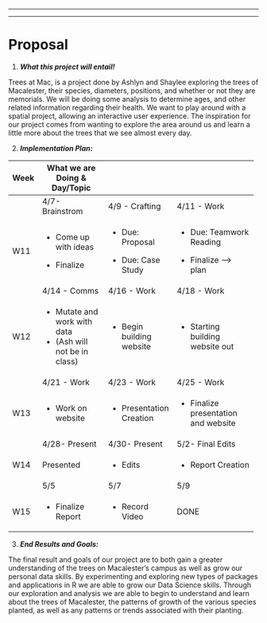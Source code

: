------------------------------------------------------------------------

------------------------------------------------------------------------

# Proposal {.unnumbered}

1.  ***What this project will entail!***

Trees at Mac, is a project done by Ashlyn and Shaylee exploring the trees of Macalester, their species, diameters, positions, and whether or not they are memorials.
We will be doing some analysis to determine ages, and other related information regarding their health.
We want to play around with a spatial project, allowing an interactive user experience.
The inspiration for our project comes from wanting to explore the area around us and learn a little more about the trees that we see almost every day.

2.  ***Implementation Plan:***

+--------------+--------------------------------+----------------------------+---------------------------------------+
| Week         | What we are Doing & Day/Topic  |                            |                                       |
+==============+================================+============================+=======================================+
|              | 4/7- Brainstrom                | 4/9 - Crafting             | 4/11 - Work                           |
+--------------+--------------------------------+----------------------------+---------------------------------------+
| W11          | -   Come up with ideas         | -   Due: Proposal          | -   Due: Teamwork Reading             |
|              |                                |                            |                                       |
|              | -   Finalize                   | -   Due: Case Study        | -   Finalize –\> plan                 |
+--------------+--------------------------------+----------------------------+---------------------------------------+
|              | 4/14 - Comms                   | 4/16 - Work                | 4/18 - Work                           |
+--------------+--------------------------------+----------------------------+---------------------------------------+
| W12          | -   Mutate and work with data  | -   Begin building website | -   Starting building website out     |
|              | -   (Ash will not be in class) |                            |                                       |
+--------------+--------------------------------+----------------------------+---------------------------------------+
|              | 4/21 - Work                    | 4/23 - Work                | 4/25 - Work                           |
+--------------+--------------------------------+----------------------------+---------------------------------------+
| W13          | -   Work on website            | -   Presentation Creation  | -   Finalize presentation and website |
+--------------+--------------------------------+----------------------------+---------------------------------------+
|              | 4/28- Present                  | 4/30- Present              | 5/2- Final Edits                      |
+--------------+--------------------------------+----------------------------+---------------------------------------+
| W14          | Presented                      | -   Edits                  | -   Report Creation                   |
+--------------+--------------------------------+----------------------------+---------------------------------------+
|              | 5/5                            | 5/7                        | 5/9                                   |
+--------------+--------------------------------+----------------------------+---------------------------------------+
| W15          | -   Finalize Report            | -   Record Video           | DONE                                  |
+--------------+--------------------------------+----------------------------+---------------------------------------+

3. ***End Results and Goals:***

The final result and goals of our project are to both gain a greater understanding of the trees on Macalester's campus as well as grow our personal data skills. By experimenting and exploring new types of packages and applications in R we are able to grow our Data Science skills. Through our exploration and analysis we are able to begin to understand and learn about the trees of Macalester, the patterns of growth of the various species planted, as well as any patterns or trends associated with their planting. 
